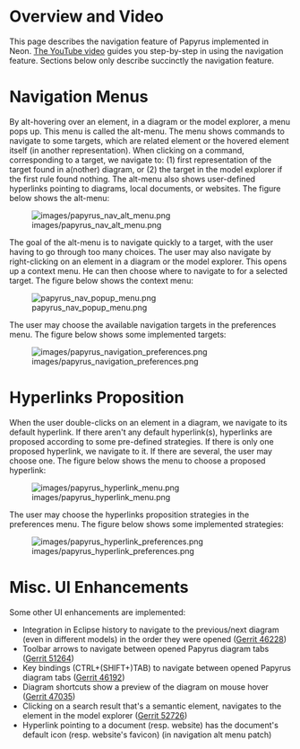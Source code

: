 = Overview and Video =

This page describes the navigation feature of Papyrus implemented in Neon. [https://youtu.be/OsOnOLu8dXk The YouTube video] guides you step-by-step in using the navigation feature. Sections below only describe succinctly the navigation feature.

= Navigation Menus =

By alt-hovering over an element, in a diagram or the model explorer, a menu pops up. This menu is called the alt-menu. The menu shows commands to navigate to some targets, which are related element or the hovered element itself (in another representation). When clicking on a command, corresponding to a target, we navigate to: (1) first representation of the target found in a(nother) diagram, or (2) the target in the model explorer if the first rule found nothing. The alt-menu also shows user-defined hyperlinks pointing to diagrams, local documents, or websites. The figure below shows the alt-menu:

[[File:images/papyrus_nav_alt_menu.png|frame|center|alt=Papyrus Navigation Alt-Menu]]


The goal of the alt-menu is to navigate quickly to a target, with the user having to go through too many choices. The user may also navigate by right-clicking on an element in a diagram or the model explorer. This opens up a context menu. He can then choose where to navigate to for a selected target. The figure below shows the context menu:

[[File:papyrus_nav_popup_menu.png|frame|center|alt=Papyrus Navigation Context Menu]]

The user may choose the available navigation targets in the preferences menu. The figure below shows some implemented targets:

[[File:images/papyrus_navigation_preferences.png|frame|center|alt=Papyrus Navigation Target Preferences]]

= Hyperlinks Proposition =

When the user double-clicks on an element in a diagram, we navigate to its default hyperlink. If there aren't any default hyperlink(s), hyperlinks are proposed according to some pre-defined strategies. If there is only one proposed hyperlink, we navigate to it. If there are several, the user may choose one. The figure below shows the menu to choose a proposed hyperlink:

[[File:images/papyrus_hyperlink_menu.png|frame|center|alt=Papyrus Proposed Hyperlinks Menu]]

The user may choose the hyperlinks proposition strategies in the preferences menu. The figure below shows some implemented strategies:

[[File:images/papyrus_hyperlink_preferences.png|frame|center|alt=Papyrus Hyperlink Preferences]]

= Misc. UI Enhancements =

Some other UI enhancements are implemented:

* Integration in Eclipse history to navigate to the previous/next diagram (even in different models) in the order they were opened ([https://git.eclipse.org/r/#/c/46228/ Gerrit 46228])
* Toolbar arrows to navigate between opened Papyrus diagram tabs ([https://git.eclipse.org/r/#/c/51264/ Gerrit 51264])
* Key bindings (CTRL+(SHIFT+)TAB) to navigate between opened Papyrus diagram tabs ([https://git.eclipse.org/r/#/c/46192/ Gerrit 46192])
* Diagram shortcuts show a preview of the diagram on mouse hover ([https://git.eclipse.org/r/#/c/47035/ Gerrit 47035])
* Clicking on a search result that's a semantic element, navigates to the element in the model explorer ([https://git.eclipse.org/r/#/c/52726/ Gerrit 52726])
* Hyperlink pointing to a document (resp. website) has the document's default icon (resp. website's favicon) (in navigation alt menu patch)